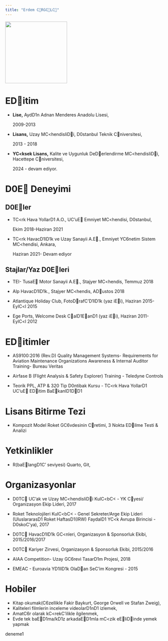 ---
title: "Erdem CRGCLC"
---

![](images/foto.jpg){fig-align="center" width="197"}

# EDitim

-   **Lise,** AydD1n Adnan Menderes Anadolu Lisesi,

    2009-2013

-   **Lisans,** Uzay MC\<hendisliDi, D0stanbul Teknik Cniversitesi,

    2013 - 2018

-   **YC\<ksek Lisans,** Kalite ve Uygunluk DeDerlendirme MC\<hendisliDi, Hacettepe Cniversitesi,

    2024 - devam ediyor.

# D0E Deneyimi

## D0Eler

-   TC\<rk Hava YollarD1 A.O., UC'uE Emniyet MC\<hendisi, D0stanbul,

    Ekim 2018-Haziran 2021

-   TC\<rk HavacD1lD1k ve Uzay Sanayii A.E., Emniyet YC6netim Sistem MC\<hendisi, Ankara,

    Haziran 2021- Devam ediyor

## Stajlar/Yaz D0Eleri

-   TEI- TusaE Motor Sanayii A.E., Stajyer MC\<hendis, Temmuz 2018

-   Alp HavacD1lD1k., Stajyer MC\<hendis, ADustos 2018

-   Atlantique Holiday Club, FotoDrafC'D1lD1k (yaz iEi), Haziran 2015- EylC\<l 2015

-   Ege Ports, Welcome Desk CalD1EanD1 (yaz iEi), Haziran 2011- EylC\<l 2012

# EDitimler

-   AS9100:2016 (Rev.D) Quality Management Systems- Requirements for Aviation Maintenance Organizations Awareness & Internal Auditor Training- Bureau Veritas

-   Airfase B (Flight Analysis & Safety Explorer) Training - Teledyne Controls

-   Teorik PPL, ATP & 320 Tip D0ntibak Kursu - TC\<rk Hava YollarD1 UC'uE EDitim BaEkanlD1DD1

# Lisans Bitirme Tezi

-   Kompozit Model Roket GC6vdesinin Cretimi, 3 Nokta EDilme Testi & Analizi

# Yetkinlikler

-   R(baElangD1C' seviyesi) Quarto, Git,

# Organizasyonlar

-   D0TC UC'ak ve Uzay MC\<hendisliDi KulC\<bC\< - YK Cyesi/ Organizasyon Ekip Lideri, 2017

-   Roket Teknolojileri KulC\<bC\< - Genel Sekreter/Arge Ekip Lideri (UluslararasD1 Roket HaftasD1(IRW) FaydalD1 YC\<k Avrupa Birincisi - D0skoC'ya), 2017

-   D0TC HavacD1lD1k GC\<nleri, Organizasyon & Sponsorluk Ekibi, 2015/2016/2017

-   D0TC Kariyer Zirvesi, Organizasyon & Sponsorluk Ekibi, 2015/2016

-   AIAA Competition- Uzay GC6revi TasarD1m Projesi, 2018

-   EMEAC - Euroavia YD1llD1k OlaDan SeC'im Kongresi - 2015

# Hobiler

-   Kitap okumak(C6zellikle Fakir Baykurt, George Orwell ve Stafan Zweig),
-   Kaliteleri filmlerin inceleme videolarD1nD1 izlemek,
-   AmatC6r olarak kC\<rekC'ilikle ilgilenmek,
-   Evde tek baED1ma/kD1z arkadaED1mla mC\<zik eEliDinde yemek yapmak

deneme1
